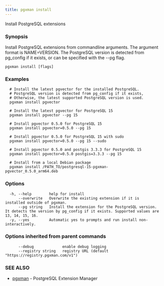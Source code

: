 ```yaml
---
title: pgxman install
---
```


Install PostgreSQL extensions

### Synopsis

Install PostgreSQL extensions from commandline arguments. The argument
format is NAME=VERSION. The PostgreSQL version is detected from pg_config
if it exists, or can be specified with the --pg flag.

```
pgxman install [flags]
```

### Examples

```
  # Install the latest pgvector for the installed PostgreSQL.
  # PostgreSQL version is detected from pg_config if it exists,
  # Otherwise, the latest supported PostgreSQL version is used.
  pgxman install pgvector

  # Install the latest pgvector for PostgreSQL 15
  pgxman install pgvector --pg 15

  # Install pgvector 0.5.0 for PostgreSQL 15
  pgxman install pgvector=0.5.0 --pg 15

  # Install pgvector 0.5.0 for PostgreSQL 15 with sudo
  pgxman install pgvector=0.5.0 --pg 15 --sudo

  # Install pgvector 0.5.0 and postgis 3.3.3 for PostgreSQL 15
  pgxman install pgvector=0.5.0 postgis=3.3.3 --pg 15

  # Install from a local Debian package
  pgxman install /PATH_TO/postgresql-15-pgxman-pgvector_0.5.0_arm64.deb
```

### Options

```
  -h, --help        help for install
      --overwrite   Overwrite the existing extension if it is installed outside of pgxman.
      --pg string   Install the extension for the PostgreSQL version. It detects the version by pg_config if it exists. Supported values are 13, 14, 15, 16.
  -y, --yes         Automatic yes to prompts and run install non-interactively.
```

### Options inherited from parent commands

```
      --debug             enable debug logging
      --registry string   registry URL (default "https://registry.pgxman.com/v1")
```

### SEE ALSO

* [pgxman](/cli/pgxman)	 - PostgreSQL Extension Manager

